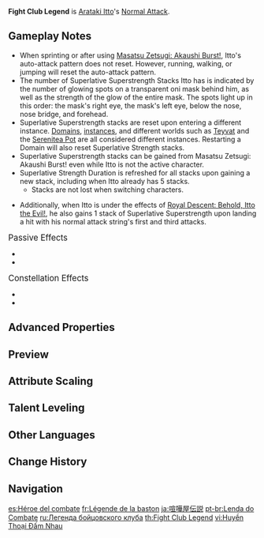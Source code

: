 {{Talent Infobox
|image         = Talent Fight Club Legend.png
|character     = Arataki Itto
|type          = Normal Attack
|info          = '''Normal Attack'''<br />Performs up to 4 consecutive strikes.<br />When the 2nd and 4th strikes hit opponents, Itto will gain 1 and 2 stacks of Superlative Superstrength, respectively.<br />Max 5 stacks. Triggering this effect will refresh the current duration of any existing stacks.<br /><br />Additionally, Itto's Normal Attack combo does not immediately reset after sprinting or using his Elemental Skill, "[[Masatsu Zetsugi: Akaushi Burst!]]"<br /><br />'''Charged Attack'''<br />When holding to perform a Charged Attack, Itto unleashes a series of Arataki Kesagiri slashes without consuming Stamina. Instead, each Arataki Kesagiri slash consumes 1 stack of Superlative Superstrength. When the final stack is consumed, Itto delivers a powerful final slash.<br />If no stacks of Superlative Superstrength are available, Itto will perform a single Saichimonji Slash.<br /><br />'''Plunging Attack'''<br />Plunges from mid-air to strike the ground, damaging opponents along the path and dealing [[AoE]] DMG upon impact.
|hit1          = 79.2 - 156.6%
|hit2          = 76.4 - 151%
|hit3          = 91.6 - 181.2%
|hit4          = 117.2 - 231.7%
|attr5         = Arataki Kesagiri Combo Slash DMG
|value5        = 91.2 - 180.2%
|attr6         = Arataki Kesagiri Final Slash DMG
|value6        = 190.9 - 377.4%
|attr7         = Superlative Superstrength Duration
|value7        = 60s
|attr8         = Saichimonji Slash DMG
|value8        = 90.5 - 178.8%
|attr9         = Saichimonji Slash Stamina Cost
|value9        = 20
|attr10        = Plunge DMG
|value10       = 81.8 - 161.8%
|attr11        = Low Plunge DMG
|value11       = 163.6 - 323.5%
|attr12        = High Plunge DMG
|value12       = 204.4 - 404%
|scale_att1    = ATK
|utility1      = Effect Triggered by Normal Attack Hit
}}
'''Fight Club Legend''' is [[Arataki Itto]]'s [[Normal Attack]].

==Gameplay Notes==
*When sprinting or after using [[Masatsu Zetsugi: Akaushi Burst!]], Itto's auto-attack pattern does not reset. However, running, walking, or jumping will reset the auto-attack pattern.
*The number of Superlative Superstrength Stacks Itto has is indicated by the number of glowing spots on a transparent oni mask behind him, as well as the strength of the glow of the entire mask. The spots light up in this order: the mask's right eye, the mask's left eye, below the nose, nose bridge, and forehead.
*Superlative Superstrength stacks are reset upon entering a different instance. [[Domains]], [[instance]]s, and different worlds such as [[Teyvat]] and the [[Serenitea Pot]] are all considered different instances. Restarting a Domain will also reset Superlative Strength stacks.
*Superlative Superstrength stacks can be gained from Masatsu Zetsugi: Akaushi Burst! even while Itto is not the active character.
*Superlative Strength Duration is refreshed for all stacks upon gaining a new stack, including when Itto already has 5 stacks.
**Stacks are not lost when switching characters.
*{{TalentNote|conversion|character=Itto|talent=Royal Descent: Behold, Itto the Evil!|Geo|10}} Additionally, when Itto is under the effects of [[Royal Descent: Behold, Itto the Evil!]], he also gains 1 stack of Superlative Superstrength upon landing a hit with his normal attack string's first and third attacks.

;<big>Passive Effects</big>
*{{TalentNote|character=Arataki Itto|talent=Fight Club Legend|ascension|1|Arataki Ichiban|grants the following effects when Arataki Itto uses consecutive Arataki Kesagiri: Each slash increases the ATK SPD of the next slash by 10% to up to 30% and increases his resistance to interruption.}}
*{{TalentNote|character=Arataki Itto|talent=Fight Club Legend|ascension|4|Bloodline of the Crimson Oni}}

;<big>Constellation Effects</big>
*{{TalentNote|constellation|1|Stay a While and Listen Up}}
*{{TalentNote|constellation|6|Arataki Itto, Present!}}

==Advanced Properties==
{{Advanced Properties
|title   = Normal Attack 1-Hit
|gu      = 1U
|icdtag  = Normal Attack
|icdtype = 2.5s/3 Hits
|poise   = 82.9
|impulse = 3
|blunt   = 1

|title2   = Normal Attack 2-Hit
|gu2      = 1U
|icdtag2  = Normal Attack
|icdtype2 = 2.5s/3 Hits
|poise2   = 77.9
|impulse2 = 3
|blunt2   = 1

|title3   = Normal Attack 3-Hit
|gu3      = 1U
|icdtag3  = Normal Attack
|icdtype3 = 2.5s/3 Hits
|poise3   = 98.3
|impulse3 = 3
|blunt3   = 1

|title4   = Normal Attack 4-Hit
|gu4      = 1U
|icdtag4  = Normal Attack
|icdtype4 = 2.5s/3 Hits
|poise4   = 124.5
|impulse4 = 6
|blunt4   = 1

|title5   = Saichimonji Slash
|gu5      = 1U
|icdtag5  = Normal Attack
|icdtype5 = 2.5s/3 Hits
|poise5   = 120
|impulse5 = 5
|blunt5   = 1

|title6   = Arataki Kesagiri First Slash
|gu6      = 1U
|icdtag6  = Normal Attack
|icdtype6 = 2.5s/3 Hits
|poise6   = 143.4
|impulse6 = Heavy, 250, 0
|blunt6   = 1

|title7   = Arataki Kesagiri Consecutive Slashes
|gu7      = 1U
|icdtag7  = Normal Attack
|icdtype7 = 2.5s/3 Hits
|poise7   = 81.7
|impulse7 = Heavy, 250, 0
|blunt7   = 1

|title8   = Arataki Kesagiri Final Hit
|gu8      = 1U
|icdtag8  = Normal Attack
|icdtype8 = 2.5s/3 Hits
|poise8   = 143.4
|impulse8 = Air, 100, 800
|blunt8   = 1

|title9   = Plunging Attack Collision
|gu9      = 0U
|icdtag9  = none
|poise9   = 35
|impulse9 = 2

|title10   = Low Plunge
|gu10      = 1U
|icdtag10  = none
|poise10   = 150
|impulse10 = 4
|blunt10   = 1

|title11   = High Plunge
|gu11      = 1U
|icdtag11  = none
|poise11   = 200
|impulse11 = 7
|blunt11   = 1
}}

==Preview==
{{Preview
|file1=Fight Club Legend Normal Preview
|caption1=Normal Attack

|file2=Fight Club Legend Normal Chain Preview
|caption2=Normal Attack Combo, no reset after sprinting

|file3=Fight Club Legend Charged Saichimonji Slash Preview
|caption3=Charged Attack, Saichimonji Slash

|file4=Fight Club Legend Charged Arataki Kesagiri Preview
|caption4=Charged Attack, Arataki Kesagiri

|file5=Fight Club Legend Superlative Superstrength Max Preview
|caption5=Superlative Superstrength, Max Stacks

|file6=Fight Club Legend Plunge Preview
|caption6=Plunging Attack
}}
{{clr}}

==Attribute Scaling==
{{Talent Scaling
|talentType=Normal Attack
|levels=11
|order=hit1,hit2,hit3,hit4,charged_title,aratakikesagiricomboslashdmg,aratakikesagirifinalslashdmg,superlativesuperstrengthduration,chargedattackfinaldmg,stamina,plunge_title,plunge,plungelow,plungehigh
|titles=1-Hit DMG (%),2-Hit DMG (%),3-Hit DMG (%),4-Hit DMG (%),Charged Attack,Arataki Kesagiri Combo Slash DMG (%),Arataki Kesagiri Final Slash DMG (%),Superlative Superstrength Duration,Saichimonji Slash DMG (%),Saichimonji Slash Stamina Cost,Plunging Attack,Plunge DMG (%),Low Plunge DMG (%),High Plunge DMG (%)
|hit1_1=79.23
|hit1_2=85.68
|hit1_3=92.13
|hit1_4=101.34
|hit1_5=107.79
|hit1_6=115.16
|hit1_7=125.3
|hit1_8=135.43
|hit1_9=145.57
|hit1_10=156.62
|hit1_11=169.29
|hit2_1=76.37
|hit2_2=82.58
|hit2_3=88.8
|hit2_4=97.68
|hit2_5=103.9
|hit2_6=111
|hit2_7=120.77
|hit2_8=130.54
|hit2_9=140.3
|hit2_10=150.96
|hit2_11=163.17
|hit3_1=91.64
|hit3_2=99.1
|hit3_3=106.56
|hit3_4=117.22
|hit3_5=124.68
|hit3_6=133.2
|hit3_7=144.92
|hit3_8=156.64
|hit3_9=168.36
|hit3_10=181.15
|hit3_11=195.8
|hit4_1=117.22
|hit4_2=126.77
|hit4_3=136.31
|hit4_4=149.94
|hit4_5=159.48
|hit4_6=170.39
|hit4_7=185.38
|hit4_8=200.37
|hit4_9=215.37
|hit4_10=231.72
|hit4_11=250.47
|aratakikesagiricomboslashdmg_1=91.16
|aratakikesagiricomboslashdmg_2=98.58
|aratakikesagiricomboslashdmg_3=106
|aratakikesagiricomboslashdmg_4=116.6
|aratakikesagiricomboslashdmg_5=124.02
|aratakikesagiricomboslashdmg_6=132.5
|aratakikesagiricomboslashdmg_7=144.16
|aratakikesagiricomboslashdmg_8=155.82
|aratakikesagiricomboslashdmg_9=167.48
|aratakikesagiricomboslashdmg_10=180.2
|aratakikesagiricomboslashdmg_11=194.78
|aratakikesagirifinalslashdmg_1=190.92
|aratakikesagirifinalslashdmg_2=206.46
|aratakikesagirifinalslashdmg_3=222
|aratakikesagirifinalslashdmg_4=244.2
|aratakikesagirifinalslashdmg_5=259.74
|aratakikesagirifinalslashdmg_6=277.5
|aratakikesagirifinalslashdmg_7=301.92
|aratakikesagirifinalslashdmg_8=326.34
|aratakikesagirifinalslashdmg_9=350.76
|aratakikesagirifinalslashdmg_10=377.4
|aratakikesagirifinalslashdmg_11=407.93
|superlativesuperstrengthduration=60s
|chargedattackfinaldmg_1=90.47
|chargedattackfinaldmg_2=97.84
|chargedattackfinaldmg_3=105.2
|chargedattackfinaldmg_4=115.72
|chargedattackfinaldmg_5=123.08
|chargedattackfinaldmg_6=131.5
|chargedattackfinaldmg_7=143.07
|chargedattackfinaldmg_8=154.64
|chargedattackfinaldmg_9=166.22
|chargedattackfinaldmg_10=178.84
|chargedattackfinaldmg_11=193.31
|stamina=20
|plunge_1=81.83
|plunge_2=88.49
|plunge_3=95.16
|plunge_4=104.67
|plunge_5=111.33
|plunge_6=118.94
|plunge_7=129.41
|plunge_8=139.88
|plunge_9=150.35
|plunge_10=161.76
|plunge_11=173.18
|plungelow_1=163.63
|plungelow_2=176.95
|plungelow_3=190.27
|plungelow_4=209.3
|plungelow_5=222.62
|plungelow_6=237.84
|plungelow_7=258.77
|plungelow_8=279.7
|plungelow_9=300.63
|plungelow_10=323.46
|plungelow_11=346.29
|plungehigh_1=204.39
|plungehigh_2=221.02
|plungehigh_3=237.66
|plungehigh_4=261.42
|plungehigh_5=278.06
|plungehigh_6=297.07
|plungehigh_7=323.21
|plungehigh_8=349.36
|plungehigh_9=375.5
|plungehigh_10=404.02
|plungehigh_11=432.54
}}

==Talent Leveling==
{{Talent Upgrade|Arataki Itto}}

==Other Languages==
{{Other Languages
|en      = Fight Club Legend
|zhs     = 喧哗屋传说
|zhs_rm  = Xuānhuá Wū Chuánshuō
|zht     = 喧嘩屋傳說
|zht_rm  = Xuānhuá Wū Chuánshuō
|zh_tl   = 
|ja      = 喧嘩屋伝説
|ja_rm   = Kenkaya Densetsu{{Assumed}}
|ja_tl   = Fight Club Legend
|ko      = 싸움꾼 전설
|ko_rm   = Ssa'umkkun Jeonseol
|ko_tl   = Fighter Legend
|es      = Héroe del combate
|es_tl   = Hero of Combat
|fr      = Légende de la baston
|fr_tl   = Brawl Legend
|ru      = Легенда бойцовского клуба
|ru_tl   = Fight Club Legend
|th      = Fight Club Legend
|vi      = Huyền Thoại Đấm Nhau
|vi_tl   = 
|de      = Lärmende Legende
|de_tl   = Brawly Legend
|id      = Fight Club Legend
|pt      = Lenda do Combate
|pt_tl   = Legend of Combat
|tr      = Dövüş Kulübü Efsanesi
|tr_tl   = 
|it      = Leggenda della lotta
|it_tl   = Fight Legend
}}

==Change History==
{{Change History|2.3}}

==Navigation==
{{Talent Navbox|Arataki Itto}}

[[es:Héroe del combate]]
[[fr:Légende de la baston]]
[[ja:喧嘩屋伝説]]
[[pt-br:Lenda do Combate]]
[[ru:Легенда бойцовского клуба]]
[[th:Fight Club Legend]]
[[vi:Huyền Thoại Đấm Nhau]]